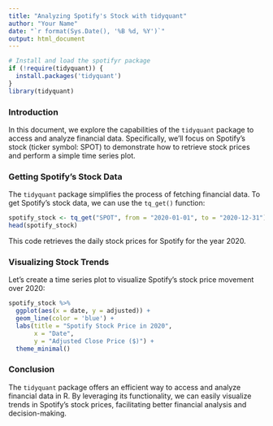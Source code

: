 ```yaml
---
title: "Analyzing Spotify's Stock with tidyquant"
author: "Your Name"
date: "`r format(Sys.Date(), '%B %d, %Y')`"
output: html_document
---
```




```r
# Install and load the spotifyr package
if (!require(tidyquant)) {
  install.packages('tidyquant')
}
library(tidyquant)
```

### Introduction

In this document, we explore the capabilities of the `tidyquant` package to access and analyze financial data. Specifically, we'll focus on Spotify's stock (ticker symbol: SPOT) to demonstrate how to retrieve stock prices and perform a simple time series plot.

### Getting Spotify's Stock Data

The `tidyquant` package simplifies the process of fetching financial data. To get Spotify's stock data, we can use the `tq_get()` function:

```r
spotify_stock <- tq_get("SPOT", from = "2020-01-01", to = "2020-12-31")
head(spotify_stock)
```

This code retrieves the daily stock prices for Spotify for the year 2020.

### Visualizing Stock Trends

Let's create a time series plot to visualize Spotify's stock price movement over 2020:

```r
spotify_stock %>%
  ggplot(aes(x = date, y = adjusted)) +
  geom_line(color = 'blue') +
  labs(title = "Spotify Stock Price in 2020",
       x = "Date",
       y = "Adjusted Close Price ($)") +
  theme_minimal()
```

### Conclusion

The `tidyquant` package offers an efficient way to access and analyze financial data in R. By leveraging its functionality, we can easily visualize trends in Spotify's stock prices, facilitating better financial analysis and decision-making.


